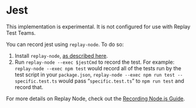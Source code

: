 
# Jest

<Callout type="error" emoji="❗">
 This implementation is experimental. It is not configured for use with Replay Test Teams.
</Callout>

You can record jest using `replay-node`. To do so:

1. Install `replay-node`, [as described here](/referrence-guide/recording/replay-node-(experimental)).
2. Run `replay-node --exec $jestCmd` to record the test. For example:
`replay-node --exec npm test` would record all of the tests run by the test script in your `package.json`, `replay-node --exec npm run test -- specific.test.ts` would pass “`specific.test.ts`” to `npm run test` and record that.

For more details on Replay Node, check out the [Recording Node.js Guide](/referrence-guide/recording/replay-node-(experimental)).